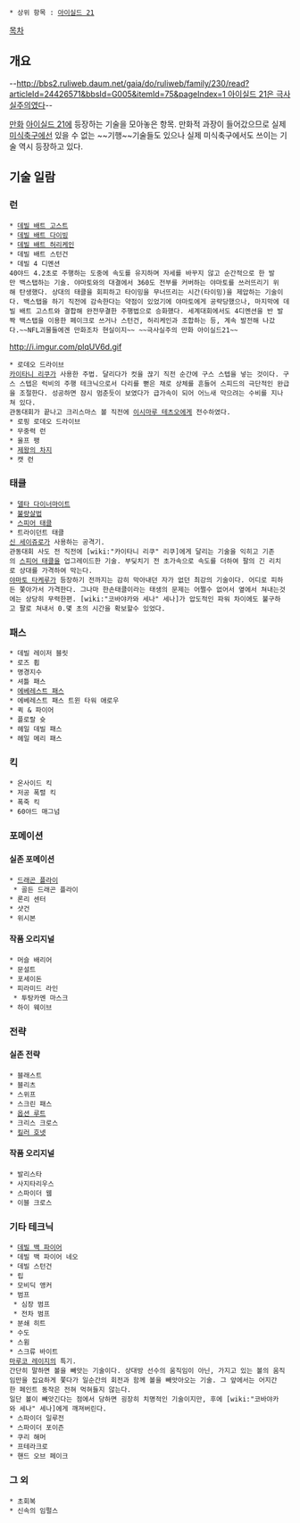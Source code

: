  * 상위 항목 : [[아이실드 21]]
[[목차]]
== 개요 ==
--[[http://bbs2.ruliweb.daum.net/gaia/do/ruliweb/family/230/read?articleId=24426571&bbsId=G005&itemId=75&pageIndex=1 아이실드 21은 극사실주의였다]]--

[[만화]] [[아이실드 21]]에 등장하는 기술을 모아놓은 항목.
만화적 과장이 들어갔으므로 실제 [[미식축구]]에선 있을 수 없는 ~~기행~~기술들도 있으나 실제 미식축구에서도 쓰이는 기술 역시 등장하고 있다.

== 기술 일람 ==
=== 런 ===
 * [[데빌 배트 고스트]]
 * [[데빌 배트 다이빙]]
 * [[데빌 배트 허리케인]]
 * 데빌 배트 스턴건
 * 데빌 4 디멘션
 40야드 4.2초로 주행하는 도중에 속도를 유지하며 자세를 바꾸지 않고 순간적으로 한 발만 백스탭하는 기술. 야마토와의 대결에서 360도 전부를 커버하는 야마토를 쓰러뜨리기 위해 탄생했다. 상대의 태클을 회피하고 타이밍을 무너뜨리는 시간(타이밍)을 제압하는 기술이다. 백스탭을 하기 직전에 감속한다는 약점이 있었기에 야마토에게 공략당했으나, 마지막에 데빌 배트 고스트와 결합해 완전무결한 주행법으로 승화했다. 세계대회에서도 4디멘션을 반 발짝 백스탭을 이용한 페이크로 쓰거나 스턴건, 허리케인과 조합하는 등, 계속 발전해 나갔다.~~NFL괴물들에겐 만화조차 현실이지~~ ~~극사실주의 만화 아이실드21~~
http://i.imgur.com/plqUV6d.gif
 * 로데오 드라이브
 [[카이타니 리쿠]]가 사용한 주법. 달리다가 컷을 끊기 직전 순간에 구스 스텝을 넣는 것이다. 구스 스텝은 럭비의 주행 테크닉으로서 다리를 뻗은 채로 상체를 흔들어 스피드의 극단적인 완급을 조절한다. 성공하면 잠시 멈춘듯이 보였다가 급가속이 되어 어느새 막으려는 수비를 지나쳐 있다.
 관동대회가 끝나고 크리스마스 볼 직전에 [[이시마루 테츠오]]에게 전수하였다.
 * 로핑 로데오 드라이브
 * 무중력 런
 * 울프 팽
 * [http://www.pgr21.com/pb/pb.php?id=humor&no=183642 제왕의 차지]
 * 캣 런
=== 태클 ===
 * [[델타 다이너마이트]]
 * [[불량살법]]
 * [[스피어 태클]]
 * 트라이던트 태클
 [[신 세이쥬로]]가 사용하는 공격기.
 관동대회 사도 전 직전에 [wiki:"카이타니 리쿠" 리쿠]에게 달리는 기술을 익히고 기존의 [[스피어 태클]]을 업그레이드한 기술. 부딪치기 전 초가속으로 속도를 더하여 팔의 긴 리치로 상대를 가격하여 막는다.
 [[야마토 타케루]]가 등장하기 전까지는 감히 막아내던 자가 없던 최강의 기술이다. 어디로 피하든 쫓아가서 가격한다. 그나마 한손태클이라는 태생의 문제는 어쩔수 없어서 옆에서 쳐내는것에는 상당히 무력한편. [wiki:"코바야카와 세나" 세나]가 압도적인 파워 차이에도 불구하고 팔로 쳐내서 0.몇 초의 시간을 확보할수 있었다.
=== 패스 ===
 * 데빌 레이저 블릿
 * 로즈 휩
 * 명경지수
 * 셔틀 패스
 * [[에베레스트 패스]]
 * 에베레스트 패스 트윈 타워 애로우
 * 퀵 & 파이어
 * 플로랄 슛
 * 헤일 데빌 패스
 * 헤일 메리 패스
=== 킥 ===
 * 온사이드 킥
 * 저공 폭렬 킥
 * 폭죽 킥
 * 60야드 매그넘
=== 포메이션 ===
==== 실존 포메이션 ====
 * [[드래곤 플라이]]
  * 골든 드래곤 플라이
 * 론리 센터
 * 샷건
 * 위시본
==== 작품 오리지널 ====
 * 머슬 배리어
 * 문설트
 * 포세이돈
 * 피라미드 라인
  * 투탕카멘 마스크
 * 하이 웨이브
=== 전략 ===
==== 실존 전략 ====
 * 블래스트
 * 블리츠
 * 스위프
 * 스크린 패스
 * [[옵션 루트]]
 * 크리스 크로스
 * [http://i1.ruliweb.daumcdn.net/uf/image/U01/ruliweb/546D97344E70BA0038 킬러 호넷]
==== 작품 오리지널 ====
 * 발리스타
 * 사지타리우스
 * 스파이더 웹
 * 이블 크로스
=== 기타 테크닉 ===
 * [[데빌 백 파이어]]
 * 데빌 백 파이어 네오
 * 데빌 스턴건
 * 립
 * 모비딕 앵커
 * 범프
  * 심장 범프
  * 전차 범프
 * 분쇄 히트
 * 수도
 * 스윔
 * 스크류 바이트
 [[마루코 레이지]]의 특기.
 간단히 말하면 볼을 빼앗는 기술이다. 상대방 선수의 움직임이 아닌, 가지고 있는 볼의 움직임만을 집요하게 쫓다가 일순간의 회전과 함께 볼을 빼앗아오는 기술. 그 앞에서는 어지간한 페인트 동작은 전혀 먹혀들지 않는다.
 일단 볼이 빼앗긴다는 점에서 당하면 굉장히 치명적인 기술이지만, 후에 [wiki:"코바야카와 세나" 세나]에게 깨져버린다.
 * 스파이더 일루전
 * 스파이더 포이즌
 * 쿠리 해머
 * 프테라크로
 * 핸드 오브 페이크
=== 그 외 ===
 * 초회복
 * 신속의 임펄스
